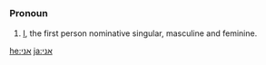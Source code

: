 =={{He}}==
===Pronoun===
# [[I]], the first person nominative singular, masculine and feminine.

[[he:אני]]
[[ja:אני]]